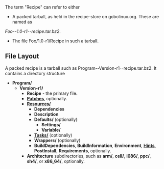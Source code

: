 The term "Recipe" can refer to either
* A packed tarball, as held in the recipe-store on gobolinux.org.  These are named as
''Foo--1.0-r1--recipe.tar.bz2''.
* The file Foo/1.0-r1/Recipe in such a tarball.

== File Layout ==
A packed recipe is a tarball such as Program--Version-r1--recipe.tar.bz2.
It contains a directory structure
* '''Program/'''
** '''Version-r1/'''
*** '''Recipe''' - the primary file.
*** '''[[Recipe format specification#Patches|Patches]]''', optionally.
*** '''[[Recipe format specification#Resources Files|Resources/]]'''
**** '''Dependencies'''
**** '''Description'''
**** '''Defaults/''' (optionally)
***** '''Settings/'''
***** '''Variable/'''
**** '''[[Boot script tasks|Tasks/]]''' (optionally)
**** '''Wrappers/''' (optionally)
**** '''BuildDependencies''', '''BuildInformation''', '''Environment''', '''[[Hints File|Hints]]''', '''PostInstall''', '''Requirements''', optionally.
*** '''Architecture''' subdirectories, such as '''arm/''', '''cell/''', '''i686/''', '''ppc/''', '''sh4/''', or '''x86_64/''', optionally.

